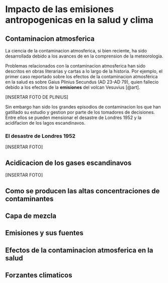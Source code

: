 # Impacto de las emisiones antropogenicas en la salud y clima {#emis}



## Contaminacion atmosferica

La ciencia de la contaminacion atmosferica, si bien reciente, ha sido desarrollada debido a los avances de en la comprension
de la meteorologia. 

Problemas relacionados con la contaminacion atmosferica han sido descritos en obras literarias y cartas a lo largo de 
la historia. Por ejemplo, el primer caso reportado sobre los efectos de la contaminacion atmosférica en la salud es sobre Gaius Plinius Secundus (AD 23-AD 79), quien fallecio debido a los efectos de la **emisiones** del volcan Vesuvius [@art]. 


[INSERTAR FOTO DE PLINIUS]


Sin embargo han sido los grandes episodios de contaminacion los que han gatillado su estudio y gestion por parte de los tomadores de decisiones. Entre ellos se pueden mensionar el desastre de Londres 1952 y la acidifacion de los lagos escandinavos.

### El desastre de Londres 1952

[INSERTAR FOTO]


## Acidicacion de los gases escandinavos

[INSERTAR FOTO]

## Como se producen las altas concentraciones de contaminantes


## Capa de mezcla

## 



## Emisiones y sus fuentes

## Efectos de la contaminacion atmosferica en la salud

## Forzantes climaticos



